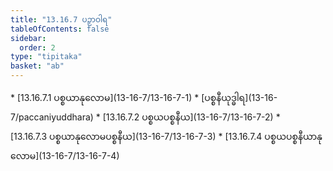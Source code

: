 ```yaml
---
title: "13.16.7 ပဉှာဝါရ"
tableOfContents: false
sidebar:
  order: 2
type: "tipitaka"
basket: "ab"
---
```



<DynamicBreadcrumb />



<TableOfContents>
* [13.16.7.1 ပစ္စယာနုလောမ](13-16-7/13-16-7-1)
* [ပစ္စနီယုဒ္ဓါရ](13-16-7/paccaniyuddhara)
* [13.16.7.2 ပစ္စယပစ္စနီယ](13-16-7/13-16-7-2)
* [13.16.7.3 ပစ္စယာနုလောမပစ္စနီယ](13-16-7/13-16-7-3)
* [13.16.7.4 ပစ္စယပစ္စနီယာနုလောမ](13-16-7/13-16-7-4)
</TableOfContents>